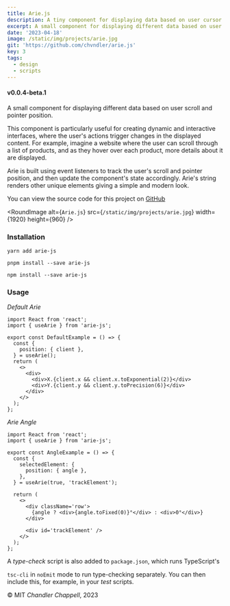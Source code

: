 ```yaml
---
title: Arie.js
description: A tiny component for displaying data based on user cursor position.
excerpt: A small component for displaying different data based on user scroll and pointer position.
date: '2023-04-18'
image: /static/img/projects/arie.jpg
git: 'https://github.com/chvndler/arie.js'
key: 3
tags:
  - design
  - scripts
---
```


#### v0.0.4-beta.1

<Space />

A small component for displaying different data based on user scroll and pointer position.

This component is particularly useful for creating dynamic and interactive interfaces, where the
user's actions trigger changes in the displayed content. For example, imagine a website where the
user can scroll through a list of products, and as they hover over each product, more details about
it are displayed.

Arie is built using event listeners to track the user's scroll and pointer position, and then update
the component's state accordingly. Arie's string renders other unique elements giving a simple and
modern look.

<Space />

You can view the source code for this project on [GitHub](https://github.com/chvndler/arie-js)

<RoundImage
  alt={`Arie.js`}
  src={`/static/img/projects/arie.jpg`}
  width={1920}
  height={960}
/>

<Space />

### Installation

```yarn
yarn add arie-js
```

```pnpm
pnpm install --save arie-js
```

```npm
npm install --save arie-js
```

<Space />

### Usage

_Default Arie_

```tsx
import React from 'react';
import { useArie } from 'arie-js';

export const DefaultExample = () => {
  const {
    position: { client },
  } = useArie();
  return (
    <>
      <div>
        <div>X.{client.x && client.x.toExponential(2)}</div>
        <div>Y.{client.y && client.y.toPrecision(6)}</div>
      </div>
    </>
  );
};
```

<Space />

_Arie Angle_

```tsx
import React from 'react';
import { useArie } from 'arie-js';

export const AngleExample = () => {
  const {
    selectedElement: {
      position: { angle },
    },
  } = useArie(true, 'trackElement');

  return (
    <>
      <div className='row'>
        {angle ? <div>{angle.toFixed(0)}°</div> : <div>0°</div>}
      </div>

      <div id='trackElement' />
    </>
  );
};
```

<Space />
<Space />

A _type-check_ script is also added to <Code>package.json</Code>, which runs TypeScript's

<Code>tsc-cli</Code> in <Code>noEmit</Code> mode to run type-checking separately.
You can then include this, for example, in your _test_ scripts.

<Space />

© MIT _Chandler Chappell_, 2023

<Space />

